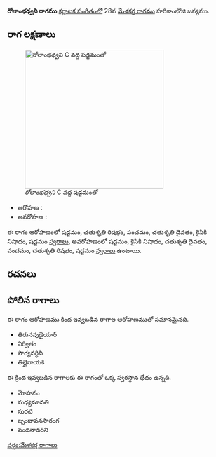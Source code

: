{{Infobox ragam
	| name          	= రోలాంభధ్వని
	| synonym	    	= 
	| mela          	= 
	| chakra        	= 
	| janaka        	= 
	| type          	= ఔదవ
	| arohanam      	= {{svaraC|S|R2|P|D2|N2|S'}} 
	| avarohanam    	= {{svaraC|S'|N2|D2|P|R2|S}}
	| jeeva         	=
	| chhaya        	=
	| nyasa         	=
	| vishesha      	= 
	| equivalent  		= 
}}
{{కర్ణాటక సంగీత రాగాలు}}
'''రోలాంభధ్వని రాగము''' [[కర్ణాటక సంగీతం]]లో 28వ [[మేళకర్త రాగము]] హరికాంభోజి జన్యము. 


==రాగ లక్షణాలు==
[[Image:rolambadhvani_kb2wiki.png|thumb|right|316px|''రోలాంభధ్వని'' C వద్ద షడ్జమంతో]]

* ఆరోహణ : {{svaraC|S|R2|P|D2|N2|S'}} 
* అవరోహణ : {{svaraC|S'|N2|D2|P|R2|S}}

ఈ రాగం ఆరోహణంలో షడ్జమం, చతుశృతి రిషభం, పంచమం, చతుశృతి దైవతం, కైసికి నిషాదం, షడ్జమం [[స్వరాలు]], అవరోహణంలో షడ్జమం, కైసికి నిషాదం, చతుశృతి దైవతం, పంచమం, చతుశృతి రిషభం, షడ్జమం [[స్వరాలు]] ఉంటాయి.

==రచనలు==



==పోలిన రాగాలు==
ఈ రాగం ఆరోహణము కింద ఇవ్వబడిన రాగాల ఆరోహణముతో సమానమైనది.
* తిరునవుడైయార్
* నిర్వితం
* సౌర్యవర్ధిని
*  తిల్లైనాయకి

ఈ క్రింద ఇవ్వబడిన రాగాలకు ఈ రాగంతో ఒక్క స్వరస్థాన భేదం ఉన్నది.
* మోహనం
* మధ్యమావతి
* సురటి
*  బృందావనసారంగ
* వందనాదరిని



[[వర్గం:మేళకర్త రాగాలు]]